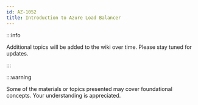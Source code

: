 ```yaml
---
id: AZ-1052
title: Introduction to Azure Load Balancer
---
```


:::info

Additional topics will be added to the wiki over time. Please stay tuned for updates.

:::

:::warning

Some of the materials or topics presented may cover foundational concepts. Your understanding is appreciated.
